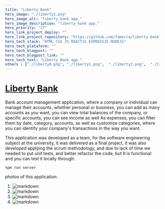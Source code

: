 ```yaml
---
title: "Liberty Bank"
hero_image: "./liberty1.png"
hero_image_alt: "liberty bank app."
hero_image_description: "liberty bank app."
hero_priority: "37"
hero_link_project_deploy: ""
hero_link_project_repository: "https://github.com/famerca/liberty-bank"
hero_tech_stack: "HTML CSS JS REACTJS EXPRESSJS NODEJS"
hero_tech_plataform: ""
hero_tech_blogpost: ""
hero_tech_blogpost_link: ""
hero_tech_text: "Liberty Bank app."
others : ["./liberty0.png", "./liberty1.png",  "./liberty2.png",  "./liberty3.png" ]
---
```


# [Liberty Bank](https://github.com/famerca/liberty-bank "liberty") 

Bank account management application, where a company or individual can manage their accounts, whether personal or business, you can add as many accounts as you want, you can view total balances of the company, or specific accounts, you can see income as well As expenses, you can filter them by date, category, accounts, as well as customize categories, where you can identify your company's transactions in the way you want.

This application was developed as a team, for the software engineering subject at the university, it was delivered as a final project, it was also developed applying the scrum methodology, and due to lack of time we needed to put unit tests, and better refactor the code, but It is functional and you can test it locally through:

```
npm run server
```

photos of this application:

1. ![markdown](./liberty0.png "markdown")
2. ![markdown](./liberty1.png "markdown")
3. ![markdown](./liberty2.png "markdown")
4. ![markdown](./liberty3.png "markdown")


